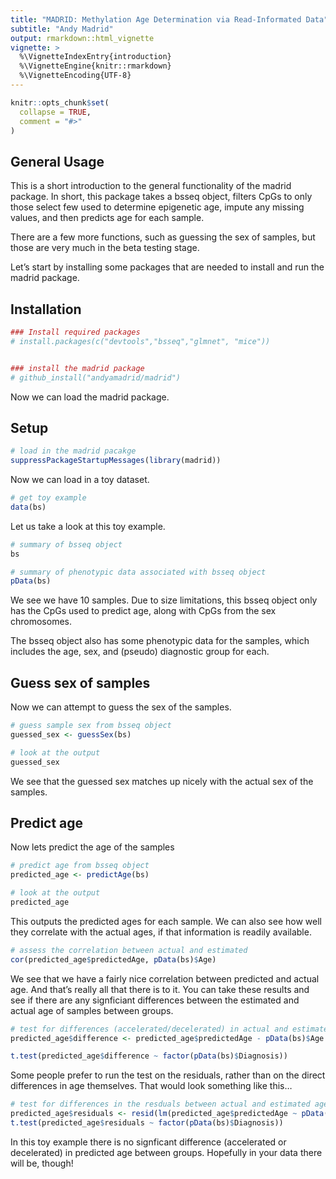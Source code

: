 ```yaml
---
title: "MADRID: Methylation Age Determination via Read-Informated Data"
subtitle: "Andy Madrid"
output: rmarkdown::html_vignette
vignette: >
  %\VignetteIndexEntry{introduction}
  %\VignetteEngine{knitr::rmarkdown}
  %\VignetteEncoding{UTF-8}
---
```


```r
knitr::opts_chunk$set(
  collapse = TRUE,
  comment = "#>"
)
```

## General Usage
This is a short introduction to the general functionality of the madrid package. In short, this package takes a bsseq object, filters CpGs to only those select few used to determine epigenetic age, impute any missing values, and then predicts age for each sample.


There are a few more functions, such as guessing the sex of samples, but those are very much in the beta testing stage.


Let's start by installing some packages that are needed to install and run the madrid package.

## Installation
```r
### Install required packages
# install.packages(c("devtools","bsseq","glmnet", "mice"))


### install the madrid package
# github_install("andyamadrid/madrid")


```

Now we can load the madrid package.

## Setup
```r
# load in the madrid pacakge
suppressPackageStartupMessages(library(madrid))


```
Now we can load in a toy dataset.

```r
# get toy example
data(bs)


```
Let us take a look at this toy example.

```r
# summary of bsseq object
bs

# summary of phenotypic data associated with bsseq object
pData(bs)


```
We see we have 10 samples. Due to size limitations, this bsseq object only has the CpGs used to predict age, along with CpGs from the sex chromosomes.

The bsseq object also has some phenotypic data for the samples, which includes the age, sex, and (pseudo) diagnostic group for each.


## Guess sex of samples

Now we can attempt to guess the sex of the samples.

```r
# guess sample sex from bsseq object
guessed_sex <- guessSex(bs)

# look at the output
guessed_sex


```
We see that the guessed sex matches up nicely with the actual sex of the samples.

## Predict age

Now lets predict the age of the samples
```r
# predict age from bsseq object
predicted_age <- predictAge(bs)

# look at the output
predicted_age


```
This outputs the predicted ages for each sample. We can also see how well they correlate with the actual ages, if that information is readily available.

```r
# assess the correlation between actual and estimated
cor(predicted_age$predictedAge, pData(bs)$Age)


```
We see that we have a fairly nice correlation between predicted and actual age. And that's really all that there is to it. You can take these results and see if there are any signficiant differences between the estimated and actual age of samples between groups.

```r
# test for differences (accelerated/decelerated) in actual and estimated age
predicted_age$difference <- predicted_age$predictedAge - pData(bs)$Age

t.test(predicted_age$difference ~ factor(pData(bs)$Diagnosis))


```
Some people prefer to run the test on the residuals, rather than on the direct differences in age themselves. That would look something like this...

```r
# test for differences in the resduals between actual and estimated age
predicted_age$residuals <- resid(lm(predicted_age$predictedAge ~ pData(bs)$Age))
t.test(predicted_age$residuals ~ factor(pData(bs)$Diagnosis))


```

In this toy example there is no signficant difference (accelerated or decelerated) in predicted age between groups. Hopefully in your data there will be, though!






